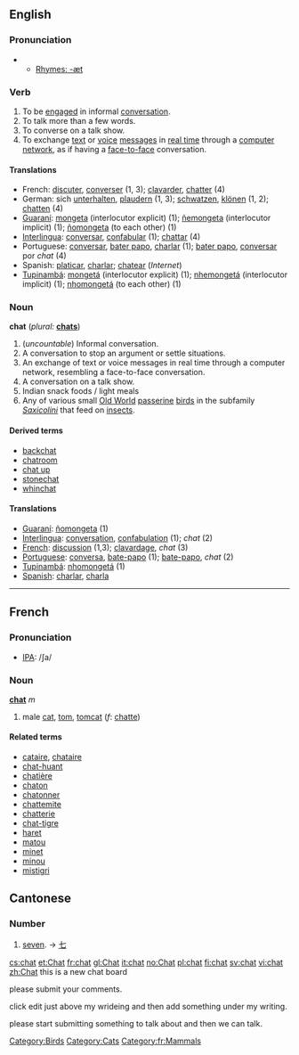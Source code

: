 {{wikipedia}}
==English==

===Pronunciation===
**[[Rhymes:English:-æt|Rhymes: -æt]]

===Verb===
{{en-infl-reg-consonant|chat||t}}
# To be [[engage]]d in informal [[conversation]].
# To talk more than a few words.
# To converse on a talk show.
# To exchange [[text]] or [[voice]] [[message]]s in [[real time]] through a [[computer network]], as if having a [[face-to-face]] conversation.

====Translations====
*French: [[discuter]], [[converser]] (1, 3); [[clavarder]], [[chatter]] (4)
*German: sich [[unterhalten]], [[plaudern]] (1, 3); [[schwatzen]], [[klönen]] (1, 2); [[chatten]] (4)
*[[Guaraní]]: [[mongeta]] (interlocutor explicit) (1); [[ñemongeta]] (interlocutor implicit) (1); [[ñomongeta]] (to each other) (1)
*[[Interlingua]]: [[conversar]], [[confabular]] (1); [[chattar]] (4)
*Portuguese: [[conversar]], [[bater papo]], [[charlar]] (1); [[bater papo]], [[conversar]] por ''chat'' (4)
*Spanish: [[platicar]], [[charlar]]; [[chatear]] (''Internet'')
*[[Tupinambá]]: [[mongetá]] (interlocutor explicit) (1); [[nhemongetá]] (interlocutor implicit) (1); [[nhomongetá]] (to each other) (1)

===Noun===
'''chat'''  (''plural:'' '''[[chats]]''')
# (''uncountable'') Informal conversation.
# A conversation to stop an argument or settle situations.
# An exchange of text or voice messages in real time through a computer network, resembling a face-to-face conversation.
# A conversation on a talk show.
# Indian snack foods / light meals
# Any of various small [[Old World]] [[passerine]] [[bird]]s in the subfamily ''[[Saxicolini]]'' that feed on [[insect]]s.

[[Category:Birds]]

====Derived terms====
*[[backchat]]
*[[chatroom]]
*[[chat up]]
*[[stonechat]]
*[[whinchat]]

====Translations====
*[[Guaraní]]: [[ñomongeta]] (1)
*[[Interlingua]]: [[conversation]], [[confabulation]] (1); ''chat'' (2)
*[[French]]: [[discussion]] (1,3); [[clavardage]], ''chat'' (3)
*[[Portuguese]]: [[conversa]], [[bate-papo]] (1); [[bate-papo]], ''chat'' (2)
*[[Tupinambá]]: [[nhomongetá]] (1)
*[[Spanish]]: [[charlar]], [[charla]]
----

==French==
===Pronunciation===
*[[IPA]]: /ʃa/

===Noun===
'''[[:fr:chat|chat]]''' ''m''
#male [[cat]], [[tom]], [[tomcat]] (''f'': [[chatte]])

====Related terms====
*[[cataire]], [[chataire]]
*[[chat-huant]]
*[[chatière]]
*[[chaton]]
*[[chatonner]]
*[[chattemite]]
*[[chatterie]]
*[[chat-tigre]]
*[[haret]]
*[[matou]]
*[[minet]]
*[[minou]]
*[[mistigri]]

==Cantonese==

===Number===
# [[seven]]. &rarr; [[七]]

[[Category:Cats]]
[[Category:fr:Mammals]]

[[cs:chat]]
[[et:Chat]]
[[fr:chat]]
[[gl:Chat]]
[[it:chat]]
[[no:Chat]]
[[pl:chat]]
[[fi:chat]]
[[sv:chat]]
[[vi:chat]]
[[zh:Chat]]
this is a new chat board

please submit your comments.

click edit just above my wrideing and then add something under my writing.

please start submitting something to talk about and then we can talk.